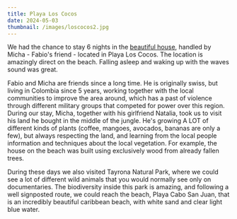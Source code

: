 ```yaml
---
title: Playa Los Cocos
date: 2024-05-03
thumbnail: /images/loscocos2.jpg
---
```


We had the chance to stay 6 nights in the [beautiful house](https://www.airbnb.co.in/rooms/1010927194362513615), handled by Micha - Fabio's friend - located in Playa Los Cocos. The location is amazingly direct on the beach. Falling asleep and waking up with the waves sound was great. 

<ImageComponent src="/images/loscocos1.jpg" alt="LosCocos1" />
<ImageComponent src="/images/loscocos2.jpg" alt="LosCocos2" />
<ImageComponent src="/images/loscocos3.jpg" alt="LosCocos3" />

Fabio and Micha are friends since a long time. He is originally swiss, but living in Colombia since 5 years, working together with the local communities to improve the area around, which has a past of violence through different military groups that competed for power over this region. During our stay, Micha, together with his girlfriend Natalia, took us to visit his land he bought in the middle of the jungle. He's growing A LOT of different kinds of plants (coffee, mangoes, avocados, bananas are only a few), but always respecting the land, and learning from the local people information and techniques about the local vegetation. For example, the house on the beach was built using exclusively wood from already fallen trees. 

<ImageComponent src="/images/loscocos4.jpg" alt="LosCocos4" />
<ImageComponent src="/images/loscocos5.jpg" alt="LosCocos5" />
<ImageComponent src="/images/loscocos6.jpg" alt="LosCocos6" />

During these days we also visited Tayrona Natural Park, where we could see a lot of different wild animals that you would normally see only on documentaries. The biodiversity inside this park is amazing, and following a well signposted route, we could reach the beach, Playa Cabo San Juan, that is an incredibly beautiful caribbean beach, with white sand and clear light blue water.

<ImageComponent src="/images/tayrona1.jpg" alt="Tayrona1" />
<ImageComponent src="/images/tayrona2.jpg" alt="Tayrona2" />
<ImageComponent src="/images/tayrona3.jpg" alt="Tayrona3" />



